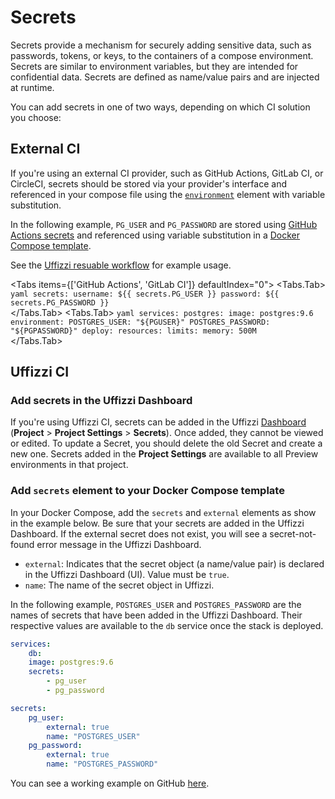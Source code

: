 
# Secrets  

Secrets provide a mechanism for securely adding sensitive data, such as passwords, tokens, or keys, to the containers of a compose environment. Secrets are similar to environment variables, but they are intended for confidential data. Secrets are defined as name/value pairs and are injected at runtime. 

You can add secrets in one of two ways, depending on which CI solution you choose:

## External CI

If you're using an external CI provider, such as GitHub Actions, GitLab CI, or CircleCI, secrets should be stored via your provider's interface and referenced in your compose file using the [`environment`](/compose/reference#environment) element with variable substitution.  

In the following example, `PG_USER` and `PG_PASSWORD` are stored using [GitHub Actions secrets](https://docs.github.com/en/actions/security-guides/encrypted-secrets) and referenced using variable substitution in a [Docker Compose template](https://github.com/UffizziCloud/quickstart-compose/blob/main/docker-compose.uffizzi.yml).  

See the [Uffizzi resuable workflow](https://github.com/marketplace/actions/preview-environments) for example usage.


<Tabs items={['GitHub Actions', 'GitLab CI']} defaultIndex="0">
    <Tabs.Tab>
        ``` yaml
        secrets:
        username: ${{ secrets.PG_USER }}
        password: ${{ secrets.PG_PASSWORD }}
        ```  
    </Tabs.Tab>
    <Tabs.Tab>
    ``` yaml
    services:
      postgres:
        image: postgres:9.6
        environment:
          POSTGRES_USER: "${PGUSER}"
          POSTGRES_PASSWORD: "${PGPASSWORD}"
        deploy:
          resources:
            limits:
              memory: 500M
    ```  
    </Tabs.Tab>
</Tabs>

## Uffizzi CI 

### Add secrets in the Uffizzi Dashboard

If you're using Uffizzi CI, secrets can be added in the Uffizzi [Dashboard](/usage/dashboard) (**Project** > **Project Settings** > **Secrets**). Once added, they cannot be viewed or edited. To update a Secret, you should delete the old Secret and create a new one. Secrets added in the **Project Settings** are available to all Preview environments in that project.  

### Add `secrets` element to your Docker Compose template  

In your Docker Compose, add the `secrets` and `external` elements as show in the example below. Be sure that your secrets are added in the Uffizzi Dashboard. If the external secret does not exist, you will see a secret-not-found error message in the Uffizzi Dashboard.

- `external`: Indicates that the secret object (a name/value pair) is declared in the Uffizzi Dashboard (UI). Value must be `true`.  
- `name`: The name of the secret object in Uffizzi.

In the following example, `POSTGRES_USER` and `POSTGRES_PASSWORD` are the names of secrets that have been added in the Uffizzi Dashboard. Their respective values are available to the `db` service once the stack is deployed.  

``` yaml filename="docker-compose.uffizzi.yml" {4-15}
services:
    db:
    image: postgres:9.6
    secrets:
        - pg_user
        - pg_password

secrets:
    pg_user:
        external: true
        name: "POSTGRES_USER"
    pg_password:
        external: true
        name: "POSTGRES_PASSWORD"
```  

You can see a working example on GitHub [here](https://github.com/UffizziCloud/example-voting-app-monorepo/blob/master/docker-compose.uffizzi.yml).